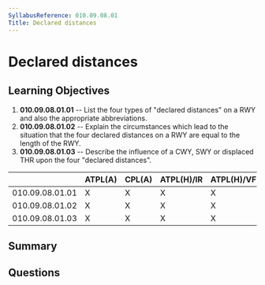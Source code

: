 ```yaml
---
SyllabusReference: 010.09.08.01
Title: Declared distances
---
```


# Declared distances

## Learning Objectives

1.  **010.09.08.01.01** -- List the four types of "declared distances" on a RWY
    and also the appropriate abbreviations.
2.  **010.09.08.01.02** -- Explain the circumstances which lead to the situation
    that the four declared distances on a RWY are equal to the length of the RWY.
3.  **010.09.08.01.03** -- Describe the influence of a CWY, SWY or displaced THR
    upon the four "declared distances".

|                 | ATPL(A) | CPL(A) | ATPL(H)/IR | ATPL(H)/VFR | CPL(H) | IR | CBIR(A) |
| --------------- | ------- | ------ | ---------- | ----------- | ------ | -- | ------- |
| 010.09.08.01.01 | X       | X      | X          | X           | X      | X  |         |
| 010.09.08.01.02 | X       | X      | X          | X           | X      | X  |         |
| 010.09.08.01.03 | X       | X      | X          | X           | X      | X  |         |

## Summary

## Questions
